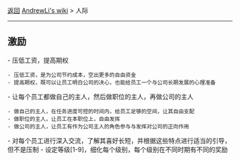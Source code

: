 <a class="right" href="#" onclick="history.back();return false">返回</a>
[[index|AndrewLi's wiki]] > 人际

----

==激励==

- 压低工资，提高期权
 - 压低工资，是为公司节约成本，空出更多的自由资金
 - 提高期权，既可以让员工明白公司的决心，也能给员工一个与公司长期发展的心理准备
- 让每个员工都做自己的主人，然后做职位的主人，再做公司的主人
 - 做自己的主人，在任务进度可控的时间内，给员工足够的空间，让其自由支配
 - 做职位的主人，让员工在本职位上，自由发挥
 - 做公司的主人，让员工有作为公司主人的角色参与与发挥对公司的正向作用
- 对每个员工进行深入交流，了解其喜好长短，并根据这些特点进行适当的引导，但不是压制
- 设定等级[1-9]，细化每个级别，每个级别在不同时期有不同的奖励
